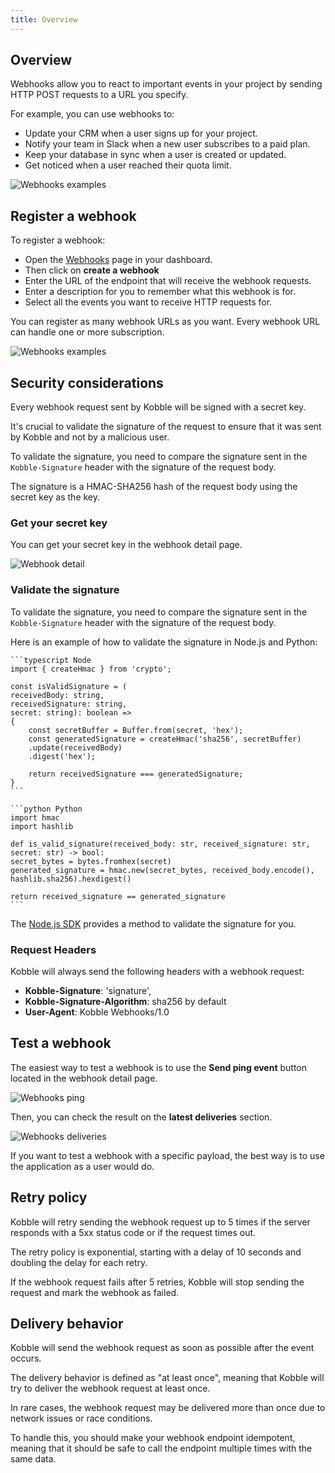 ```yaml
---
title: Overview
---
```


## Overview

Webhooks allow you to react to important events in your project by sending HTTP POST requests to a URL you specify.

For example, you can use webhooks to:
- Update your CRM when a user signs up for your project.
- Notify your team in Slack when a new user subscribes to a paid plan.
- Keep your database in sync when a user is created or updated.
- Get noticed when a user reached their quota limit.

![Webhooks examples](/images/webhooks-diagram.jpg)


## Register a webhook

To register a webhook:

- Open the [Webhooks](https://app.kobble.io/p/webhooks) page in your dashboard.
- Then click on **create a webhook**
- Enter the URL of the endpoint that will receive the webhook requests.
- Enter a description for you to remember what this webhook is for.
- Select all the events you want to receive HTTP requests for.

<Note>You can register as many webhook URLs as you want. Every webhook URL can handle one or more subscription.</Note>

![Webhooks examples](/images/create-webhook.png)

## Security considerations

Every webhook request sent by Kobble will be signed with a secret key.

It's crucial to validate the signature of the request to ensure that it was sent by Kobble and not by a malicious user.

To validate the signature, you need to compare the signature sent in the `Kobble-Signature` header with the signature of the request body.

The signature is a HMAC-SHA256 hash of the request body using the secret key as the key.

### Get your secret key

You can get your secret key in the webhook detail page.

![Webhook detail](/images/webhook-detail-page.png)

### Validate the signature

To validate the signature, you need to compare the signature sent in the `Kobble-Signature` header with the signature of the request body.

Here is an example of how to validate the signature in Node.js and Python:

<CodeGroup>

    ```typescript Node
    import { createHmac } from 'crypto';

    const isValidSignature = (
    receivedBody: string,
    receivedSignature: string,
    secret: string): boolean =>
    {
        const secretBuffer = Buffer.from(secret, 'hex');
        const generatedSignature = createHmac('sha256', secretBuffer)
        .update(receivedBody)
        .digest('hex');

        return receivedSignature === generatedSignature;
    }
    ```

    ```python Python
    import hmac
    import hashlib

    def is_valid_signature(received_body: str, received_signature: str, secret: str) -> bool:
    secret_bytes = bytes.fromhex(secret)
    generated_signature = hmac.new(secret_bytes, received_body.encode(), hashlib.sha256).hexdigest()

    return received_signature == generated_signature
    ```
</CodeGroup>

<Note>The [Node.js SDK](/libraries/admin-sdk/node#construct-event) provides a method to validate the signature for you.</Note>

### Request Headers

Kobble will always send the following headers with a webhook request:

- **Kobble-Signature**: 'signature',
- **Kobble-Signature-Algorithm**: sha256 by default
- **User-Agent**: Kobble Webhooks/1.0


## Test a webhook

The easiest way to test a webhook is to use the **Send ping event** button located in the webhook detail page.

![Webhooks ping](/images/webhook-ping-event.png)

Then, you can check the result on the **latest deliveries** section.

![Webhooks deliveries](/images/webhook-deliveries.png)

<Note>If you want to test a webhook with a specific payload, the best way is to use the application as a user would do.</Note>

## Retry policy

Kobble will retry sending the webhook request up to 5 times if the server responds with a 5xx status code or if the request times out.

The retry policy is exponential, starting with a delay of 10 seconds and doubling the delay for each retry.

If the webhook request fails after 5 retries, Kobble will stop sending the request and mark the webhook as failed.

## Delivery behavior

Kobble will send the webhook request as soon as possible after the event occurs.

The delivery behavior is defined as "at least once", meaning that Kobble will try to deliver the webhook request at least once.

In rare cases, the webhook request may be delivered more than once due to network issues or race conditions.

To handle this, you should make your webhook endpoint idempotent, meaning that it should be safe to call the endpoint multiple times with the same data.
